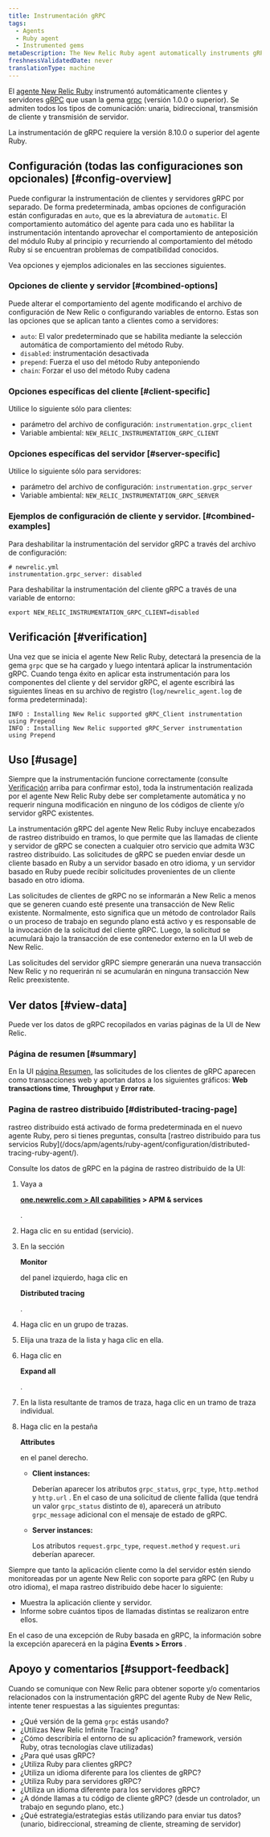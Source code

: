 ```yaml
---
title: Instrumentación gRPC
tags:
  - Agents
  - Ruby agent
  - Instrumented gems
metaDescription: The New Relic Ruby agent automatically instruments gRPC clients and servers.
freshnessValidatedDate: never
translationType: machine
---
```


El [agente New Relic Ruby](/docs/agents/ruby-agent/getting-started/new-relic-ruby) instrumentó automáticamente clientes y servidores [gRPC](https://grpc.io/) que usan la gema [grpc](https://rubygems.org/gems/grpc) (versión 1.0.0 o superior). Se admiten todos los tipos de comunicación: unaria, bidireccional, transmisión de cliente y transmisión de servidor.

<Callout variant="important">
  La instrumentación de gRPC requiere la versión 8.10.0 o superior del agente Ruby.
</Callout>

## Configuración (todas las configuraciones son opcionales) [#config-overview]

Puede configurar la instrumentación de clientes y servidores gRPC por separado. De forma predeterminada, ambas opciones de configuración están configuradas en `auto`, que es la abreviatura de `automatic`. El comportamiento automático del agente para cada uno es habilitar la instrumentación intentando aprovechar el comportamiento de anteposición del módulo Ruby al principio y recurriendo al comportamiento del método Ruby si se encuentran problemas de compatibilidad conocidos.

Vea opciones y ejemplos adicionales en las secciones siguientes.

### Opciones de cliente y servidor [#combined-options]

Puede alterar el comportamiento del agente modificando el archivo de configuración de New Relic o configurando variables de entorno. Estas son las opciones que se aplican tanto a clientes como a servidores:

* `auto`: El valor predeterminado que se habilita mediante la selección automática de comportamiento del método Ruby.
* `disabled`: instrumentación desactivada
* `prepend`: Fuerza el uso del método Ruby anteponiendo
* `chain`: Forzar el uso del método Ruby cadena

### Opciones específicas del cliente [#client-specific]

Utilice lo siguiente sólo para clientes:

* parámetro del archivo de configuración: `instrumentation.grpc_client`
* Variable ambiental: `NEW_RELIC_INSTRUMENTATION_GRPC_CLIENT`

### Opciones específicas del servidor [#server-specific]

Utilice lo siguiente sólo para servidores:

* parámetro del archivo de configuración: `instrumentation.grpc_server`
* Variable ambiental: `NEW_RELIC_INSTRUMENTATION_GRPC_SERVER`

### Ejemplos de configuración de cliente y servidor. [#combined-examples]

Para deshabilitar la instrumentación del servidor gRPC a través del archivo de configuración:

```
# newrelic.yml
instrumentation.grpc_server: disabled
```

Para deshabilitar la instrumentación del cliente gRPC a través de una variable de entorno:

```
export NEW_RELIC_INSTRUMENTATION_GRPC_CLIENT=disabled
```

## Verificación [#verification]

Una vez que se inicia el agente New Relic Ruby, detectará la presencia de la gema `grpc` que se ha cargado y luego intentará aplicar la instrumentación gRPC. Cuando tenga éxito en aplicar esta instrumentación para los componentes del cliente y del servidor gRPC, el agente escribirá las siguientes líneas en su archivo de registro (`log/newrelic_agent.log` de forma predeterminada):

```
INFO : Installing New Relic supported gRPC_Client instrumentation using Prepend
INFO : Installing New Relic supported gRPC_Server instrumentation using Prepend
```

## Uso [#usage]

Siempre que la instrumentación funcione correctamente (consulte [Verificación](#verification) arriba para confirmar esto), toda la instrumentación realizada por el agente New Relic Ruby debe ser completamente automática y no requerir ninguna modificación en ninguno de los códigos de cliente y/o servidor gRPC existentes.

La instrumentación gRPC del agente New Relic Ruby incluye encabezados de rastreo distribuido en tramos, lo que permite que las llamadas de cliente y servidor de gRPC se conecten a cualquier otro servicio que admita W3C rastreo distribuido. Las solicitudes de gRPC se pueden enviar desde un cliente basado en Ruby a un servidor basado en otro idioma, y un servidor basado en Ruby puede recibir solicitudes provenientes de un cliente basado en otro idioma.

<Callout variant="important">
  Las solicitudes de clientes de gRPC no se informarán a New Relic a menos que se generen cuando esté presente una transacción de New Relic existente. Normalmente, esto significa que un método de controlador Rails o un proceso de trabajo en segundo plano está activo y es responsable de la invocación de la solicitud del cliente gRPC. Luego, la solicitud se acumulará bajo la transacción de ese contenedor externo en la UI web de New Relic.

  Las solicitudes del servidor gRPC siempre generarán una nueva transacción New Relic y no requerirán ni se acumularán en ninguna transacción New Relic preexistente.
</Callout>

## Ver datos [#view-data]

Puede ver los datos de gRPC recopilados en varias páginas de la UI de New Relic.

### Página de resumen [#summary]

En la UI [página Resumen](/docs/apm/applications-menu/monitoring/apm-overview-page), las solicitudes de los clientes de gRPC aparecen como transacciones web y aportan datos a los siguientes gráficos: <DNT>**Web transactions time**</DNT>, <DNT>**Throughput**</DNT> y <DNT>**Error rate**</DNT>.

### Pagina de rastreo distribuido [#distributed-tracing-page]

<Callout variant="tip">
  rastreo distribuido está activado de forma predeterminada en el nuevo agente Ruby, pero si tienes preguntas, consulta [rastreo distribuido para tus servicios Ruby](/docs/apm/agents/ruby-agent/configuration/distributed-tracing-ruby-agent/).
</Callout>

Consulte los datos de gRPC en la página de rastreo distribuido de la UI:

1. Vaya a

   <DNT>**[one.newrelic.com > All capabilities](https://one.newrelic.com/all-capabilities) > APM & services**</DNT>

   .

2. Haga clic en su entidad (servicio).

3. En la sección

   <DNT>**Monitor**</DNT>

   del panel izquierdo, haga clic en

   <DNT>**Distributed tracing**</DNT>

   .

4. Haga clic en un grupo de trazas.

5. Elija una traza de la lista y haga clic en ella.

6. Haga clic en

   <DNT>**Expand all**</DNT>

   .

7. En la lista resultante de tramos de traza, haga clic en un tramo de traza individual.

8. Haga clic en la pestaña

   <DNT>**Attributes**</DNT>

   en el panel derecho.

   * <DNT>**Client instances:**</DNT>

     Deberían aparecer los atributos `grpc_status`, `grpc_type`, `http.method` y `http.url` . En el caso de una solicitud de cliente fallida (que tendrá un valor `grpc_status` distinto de `0`), aparecerá un atributo `grpc_message` adicional con el mensaje de estado de gRPC.

   * <DNT>**Server instances:**</DNT>

     Los atributos `request.grpc_type`, `request.method` y `request.uri` deberían aparecer.

Siempre que tanto la aplicación cliente como la del servidor estén siendo monitoreadas por un agente New Relic con soporte para gRPC (en Ruby u otro idioma), el mapa rastreo distribuido debe hacer lo siguiente:

* Muestra la aplicación cliente y servidor.
* Informe sobre cuántos tipos de llamadas distintas se realizaron entre ellos.

En el caso de una excepción de Ruby basada en gRPC, la información sobre la excepción aparecerá en la página <DNT>**Events > Errors**</DNT> .

## Apoyo y comentarios [#support-feedback]

Cuando se comunique con New Relic para obtener soporte y/o comentarios relacionados con la instrumentación gRPC del agente Ruby de New Relic, intente tener respuestas a las siguientes preguntas:

* ¿Qué versión de la gema `grpc` estás usando?
* ¿Utilizas New Relic Infinite Tracing?
* ¿Cómo describiría el entorno de su aplicación? framework, versión Ruby, otras tecnologías clave utilizadas)
* ¿Para qué usas gRPC?
* ¿Utiliza Ruby para clientes gRPC?
* ¿Utiliza un idioma diferente para los clientes de gRPC?
* ¿Utiliza Ruby para servidores gRPC?
* ¿Utiliza un idioma diferente para los servidores gRPC?
* ¿A dónde llamas a tu código de cliente gRPC? (desde un controlador, un trabajo en segundo plano, etc.)
* ¿Qué estrategia/estrategias estás utilizando para enviar tus datos? (unario, bidireccional, streaming de cliente, streaming de servidor)